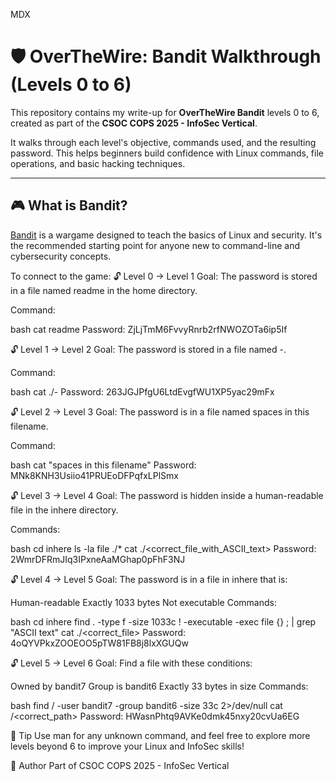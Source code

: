 
MDX
# 🛡️ OverTheWire: Bandit Walkthrough (Levels 0 to 6)

This repository contains my write-up for **OverTheWire Bandit** levels 0 to 6, created as part of the **CSOC COPS 2025 - InfoSec Vertical**.

It walks through each level's objective, commands used, and the resulting password. This helps beginners build confidence with Linux commands, file operations, and basic hacking techniques.

---

## 🎮 What is Bandit?

[Bandit](https://overthewire.org/wargames/bandit/) is a wargame designed to teach the basics of Linux and security. It's the recommended starting point for anyone new to command-line and cybersecurity concepts.

To connect to the game:
🔓 Level 0 → Level 1
Goal:
The password is stored in a file named readme in the home directory.

Command:

bash
cat readme
Password:
ZjLjTmM6FvvyRnrb2rfNWOZOTa6ip5If

🔓 Level 1 → Level 2
Goal:
The password is stored in a file named -.

Command:

bash
cat ./-
Password:
263JGJPfgU6LtdEvgfWU1XP5yac29mFx

🔓 Level 2 → Level 3
Goal:
The password is in a file named spaces in this filename.

Command:

bash
cat "spaces in this filename"
Password:
MNk8KNH3Usiio41PRUEoDFPqfxLPlSmx

🔓 Level 3 → Level 4
Goal:
The password is hidden inside a human-readable file in the inhere directory.

Commands:

bash
cd inhere
ls -la
file ./*
cat ./<correct_file_with_ASCII_text>
Password:
2WmrDFRmJIq3IPxneAaMGhap0pFhF3NJ

🔓 Level 4 → Level 5
Goal:
The password is in a file in inhere that is:

Human-readable
Exactly 1033 bytes
Not executable
Commands:

bash
cd inhere
find . -type f -size 1033c ! -executable -exec file {} \; | grep "ASCII text"
cat ./<correct_file>
Password:
4oQYVPkxZOOEOO5pTW81FB8j8lxXGUQw

🔓 Level 5 → Level 6
Goal:
Find a file with these conditions:

Owned by bandit7
Group is bandit6
Exactly 33 bytes in size
Commands:

bash
find / -user bandit7 -group bandit6 -size 33c 2>/dev/null
cat /<correct_path>
Password:
HWasnPhtq9AVKe0dmk45nxy20cvUa6EG

🧠 Tip
Use man for any unknown command, and feel free to explore more levels beyond 6 to improve your Linux and InfoSec skills!

📌 Author
Part of CSOC COPS 2025 - InfoSec Vertical

```bash
